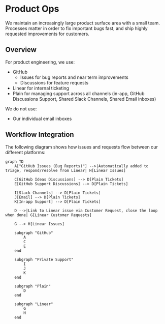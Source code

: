 # Product Ops

We maintain an increasingly large product surface area with a small team.
Processes matter in order to fix important bugs fast, and ship highly requested improvements for customers.

## Overview

For product engineering, we use:

- GitHub
  - Issues for bug reports and near term improvements
  - Discussions for feature requests
- Linear for internal ticketing
- Plain for managing support across all channels (in-app, GitHub Discussions Support, Shared Slack Channels, Shared Email inboxes)

We do not use:

- Our individual email inboxes

## Workflow Integration

The following diagram shows how issues and requests flow between our different platforms:

```mermaid
graph TD
    A["GitHub Issues (Bug Reports)"] -->|Automatically added to triage, respond/resolve from Linear| H[Linear Issues]

    C[GitHub Ideas Discussions] --> D[Plain Tickets]
    E[GitHub Support Discussions] --> D[Plain Tickets]

    I[Slack Channels] --> D[Plain Tickets]
    J[Email] --> D[Plain Tickets]
    K[In-app Support] --> D[Plain Tickets]

    D -->|Link to Linear issue via Customer Request, close the loop when done| G[Linear Customer Requests]

    G --> H[Linear Issues]

    subgraph "GitHub"
        A
        C
        E
    end

    subgraph "Private Support"
        I
        J
        K
    end

    subgraph "Plain"
        D
    end

    subgraph "Linear"
        G
        H
    end
```
